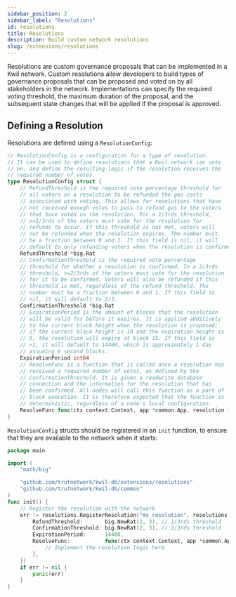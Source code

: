 ```yaml
---
sidebar_position: 2
sidebar_label: "Resolutions"
id: resolutions
title: Resolutions
description: Build custom network resolutions
slug: /extensions/resolutions
---
```


Resolutions are custom governance proposals that can be implemented in a Kwil network. Custom resolutions allow developers to build types of
governance proposals that can be proposed and voted on by all stakeholders in the network. Implementations can specify the required voting
threshold, the maximum duration of the proposal, and the subsequent state changes that will be applied if the proposal is approved.

## Defining a Resolution

Resolutions are defined using a `ResolutionConfig`:

```go
// ResolutionConfig is a configuration for a type of resolution.
// It can be used to define resolutions that a Kwil network can vote
// on, and define the resulting logic if the resolution receives the
// required number of votes.
type ResolutionConfig struct {
	// RefundThreshold is the required vote percentage threshold for
	// all voters on a resolution to be refunded the gas costs
	// associated with voting. This allows for resolutions that have
	// not received enough votes to pass to refund gas to the voters
	// that have voted on the resolution. For a 1/3rds threshold,
	// >=1/3rds of the voters must vote for the resolution for
	// refunds to occur. If this threshold is not met, voters will
	// not be refunded when the resolution expires. The number must
	// be a fraction between 0 and 1. If this field is nil, it will
	// default to only refunding voters when the resolution is confirmed.
	RefundThreshold *big.Rat
	// ConfirmationThreshold is the required vote percentage
	// threshold for whether a resolution is confirmed. In a 2/3rds
	// threshold, >=2/3rds of the voters must vote for the resolution
	// for it to be confirmed. Voters will also be refunded if this
	// threshold is met, regardless of the refund threshold. The
	// number must be a fraction between 0 and 1. If this field is
	// nil, it will default to 2/3.
	ConfirmationThreshold *big.Rat
	// ExpirationPeriod is the amount of blocks that the resolution
	// will be valid for before it expires. It is applied additively
	// to the current block height when the resolution is proposed;
	// if the current block height is 10 and the expiration height is
	// 5, the resolution will expire at block 15. If this field is
	// <1, it will default to 14400, which is approximately 1 day
	// assuming 6 second blocks.
	ExpirationPeriod int64
	// ResolveFunc is a function that is called once a resolution has
	// received a required number of votes, as defined by the
	// ConfirmationThreshold. It is given a readwrite database
	// connection and the information for the resolution that has
	// been confirmed. All nodes will call this function as a part of
	// block execution. It is therefore expected that the function is
	// deterministic, regardless of a node's local configuration.
	ResolveFunc func(ctx context.Context, app *common.App, resolution *Resolution) error
}
```

`ResolutionConfig` structs should be registered in an `init` function, to ensure that they are available to the network when it starts:

```go
package main

import (
	"math/big"

	"github.com/trufnetwork/kwil-db/extensions/resolutions"
	"github.com/trufnetwork/kwil-db/common"
)
func init() {
	// Register the resolution with the network
	err := resolutions.RegisterResolution("my_resolution", resolutions.ModAdd, resolutions.ResolutionConfig{
		RefundThreshold:       big.NewRat(1, 3), // 1/3rds threshold
		ConfirmationThreshold: big.NewRat(2, 3), // 2/3rds threshold
		ExpirationPeriod:      14400,
		ResolveFunc:           func(ctx context.Context, app *common.App, resolution *resolutions.Resolution) error {
			// Implement the resolution logic here
		},
	})
	if err != nil {
		panic(err)
	}
}
```